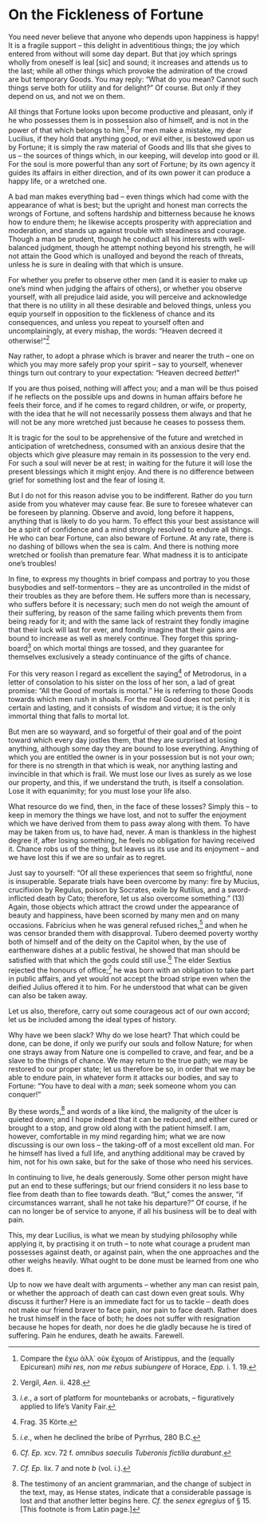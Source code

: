 # On the Fickleness of Fortune

You need never believe that anyone who depends upon happiness is happy!
It is a fragile support -- this delight in adventitious things; the joy which entered from without will some day depart.
But that joy which springs wholly from oneself is leal [sic] and sound; it increases and attends us to the last; while all other things which provoke the admiration of the crowd are but temporary Goods.
You may reply: "What do you mean?
Cannot such things serve both for utility and for delight?"
Of course.
But only if they depend on us, and not we on them.

All things that Fortune looks upon become productive and pleasant, only if he who possesses them is in possession also of himself, and is not in the power of that which belongs to him.[^98-1]
For men make a mistake, my dear Lucilius, if they hold that anything good, or evil either, is bestowed upon us by Fortune; it is simply the raw material of Goods and Ills that she gives to us -- the sources of things which, in our keeping, will develop into good or ill.
For the soul is more powerful than any sort of Fortune; by its own agency it guides its affairs in either direction, and of its own power it can produce a happy life, or a wretched one.

A bad man makes everything bad -- even things which had come with the appearance of what is best; but the upright and honest man corrects the wrongs of Fortune, and softens hardship and bitterness because he knows how to endure them; he likewise accepts prosperity with appreciation and moderation, and stands up against trouble with steadiness and courage.
Though a man be prudent, though he conduct all his interests with well-balanced judgment, though he attempt nothing beyond his strength, he will not attain the Good which is unalloyed and beyond the reach of threats, unless he is sure in dealing with that which is unsure.

For whether you prefer to observe other men (and it is easier to make up one's mind when judging the affairs of others), or whether you observe yourself, with all prejudice laid aside, you will perceive and acknowledge that there is no utility in all these desirable and beloved things, unless you equip yourself in opposition to the fickleness of chance and its consequences, and unless you repeat to yourself often and uncomplainingly, at every mishap, the words: "Heaven decreed it otherwise!"[^98-2]

Nay rather, to adopt a phrase which is braver and nearer the truth -- one on which you may more safely prop your spirit -- say to yourself, whenever things turn out contrary to your expectation: "Heaven decreed *better*!"

If you are thus poised, nothing will affect you; and a man will be thus poised if he reflects on the possible ups and downs in human affairs before he feels their force, and if he comes to regard children, or wife, or property, with the idea that he will not necessarily possess them always and that he will not be any more wretched just because he ceases to possess them.

It is tragic for the soul to be apprehensive of the future and wretched in anticipation of wretchedness, consumed with an anxious desire that the objects which give pleasure may remain in its possession to the very end.
For such a soul will never be at rest; in waiting for the future it will lose the present blessings which it might enjoy.
And there is no difference between grief for something lost and the fear of losing it.

But I do not for this reason advise you to be indifferent.
Rather do you turn aside from you whatever may cause fear.
Be sure to foresee whatever can be foreseen by planning.
Observe and avoid, long before it happens, anything that is likely to do you harm.
To effect this your best assistance will be a spirit of confidence and a mind strongly resolved to endure all things.
He who can bear Fortune, can also beware of Fortune.
At any rate, there is no dashing of billows when the sea is calm.
And there is nothing more wretched or foolish than premature fear.
What madness it is to anticipate one's troubles!

In fine, to express my thoughts in brief compass and portray to you those busybodies and self-tormentors -- they are as uncontrolled in the midst of their troubles as they are before them.
He suffers more than is necessary, who suffers before it is necessary; such men do not weigh the amount of their suffering, by reason of the same failing which prevents them from being ready for it; and with the same lack of restraint they fondly imagine that their luck will last for ever, and fondly imagine that their gains are bound to increase as well as merely continue.
They forget this spring-board[^98-3] on which mortal things are tossed, and they guarantee for themselves exclusively a steady continuance of the gifts of chance.

For this very reason I regard as excellent the saying[^98-4] of Metrodorus, in a letter of consolation to his sister on the loss of her son, a lad of great promise: "All the Good of mortals is mortal."
He is referring to those Goods towards which men rush in shoals.
For the real Good does not perish; it is certain and lasting, and it consists of wisdom and virtue; it is the only immortal thing that falls to mortal lot.

But men are so wayward, and so forgetful of their goal and of the point toward which every day jostles them, that they are surprised at losing anything, although some day they are bound to lose everything.
Anything of which you are entitled the owner is in your possession but is not your own; for there is no strength in that which is weak, nor anything lasting and invincible in that which is frail.
We must lose our lives as surely as we lose our property, and this, if we understand the truth, is itself a consolation.
Lose it with equanimity; for you must lose your life also.

What resource do we find, then, in the face of these losses?
Simply this -- to keep in memory the things we have lost, and not to suffer the enjoyment which we have derived from them to pass away along with them.
To have may be taken from us, to have had, never.
A man is thankless in the highest degree if, after losing something, he feels no obligation for having received it.
Chance robs us of the thing, but leaves us its use and its enjoyment -- and we have lost this if we are so unfair as to regret.

Just say to yourself: "Of all these experiences that seem so frightful, none is insuperable.
Separate trials have been overcome by many: fire by Mucius, crucifixion by Regulus, poison by Socrates, exile by Rutilius, and a sword-inflicted death by Cato; therefore, let us also overcome something."
(13) Again, those objects which attract the crowd under the appearance of beauty and happiness, have been scorned by many men and on many occasions.
Fabricius when he was general refused riches,[^98-5] and when he was censor branded them with disapproval.
Tubero deemed poverty worthy both of himself and of the deity on the Capitol when, by the use of earthenware dishes at a public festival, he showed that man should be satisfied with that which the gods could still use.[^98-6]
The elder Sextius rejected the honours of office;[^98-7] he was born with an obligation to take part in public affairs, and yet would not accept the broad stripe even when the deified Julius offered it to him.
For he understood that what can be given can also be taken away.

Let us also, therefore, carry out some courageous act of our own accord; let us be included among the ideal types of history.

Why have we been slack?
Why do we lose heart?
That which could be done, can be done, if only we purify our souls and follow Nature; for when one strays away from Nature one is compelled to crave, and fear, and be a slave to the things of chance.
We may return to the true path; we may be restored to our proper state; let us therefore be so, in order that we may be able to endure pain, in whatever form it attacks our bodies, and say to Fortune: "You have to deal with a *man*; seek someone whom you can conquer!"

By these words,[^98-l1] and words of a like kind, the malignity of the ulcer is quieted down; and I hope indeed that it can be reduced, and either cured or brought to a stop, and grow old along with the patient himself.
I am, however, comfortable in my mind regarding him; what we are now discussing is our own loss -- the taking-off of a most excellent old man.
For he himself has lived a full life, and anything additional may be craved by him, not for his own sake, but for the sake of those who need his services.

In continuing to live, he deals generously.
Some other person might have put an end to these sufferings; but our friend considers it no less base to flee from death than to flee towards death.
"But," comes the answer, "if circumstances warrant, shall he not take his departure?"
Of course, if he can no longer be of service to anyone, if all his business will be to deal with pain.

This, my dear Lucilius, is what we mean by studying philosophy while applying it, by practising it on truth -- to note what courage a prudent man possesses against death, or against pain, when the one approaches and the other weighs heavily.
What ought to be done must be learned from one who does it.

Up to now we have dealt with arguments -- whether any man can resist pain, or whether the approach of death can cast down even great souls.
Why discuss it further?
Here is an immediate fact for us to tackle -- death does not make our friend braver to face pain, nor pain to face death.
Rather does he trust himself in the face of both; he does not suffer with resignation because he hopes for death, nor does he die gladly because he is tired of suffering.
Pain he endures, death he awaits.
Farewell.

[^98-1]: Compare the ἔχω ἀλλ᾽ οὐκ ἔχομαι of Aristippus, and the (equally Epicurean) *mihi res, non me rebus subiungere* of Horace, *Epp.* i. 1. 19.

[^98-2]: Vergil, *Aen.* ii. 428.

[^98-3]: *i.e.*, a sort of platform for mountebanks or acrobats, -- figuratively applied to life's Vanity Fair.

[^98-4]: Frag. 35 Körte.

[^98-5]: *i.e.*, when he declined the bribe of Pyrrhus, 280 B.C.

[^98-6]: *Cf.* *Ep.* xcv. 72 f. *omnibus saeculis Tuberonis fictilia durabunt*.

[^98-7]: *Cf.* *Ep.* lix. 7 and note *b* (vol. i.).

[^98-l1]: The testimony of an ancient grammarian, and the change of subject in the text, may, as Hense states, indicate that a considerable passage is lost and that another letter begins here. *Cf.* the *senex egregius* of § 15. [This footnote is from Latin page.]
